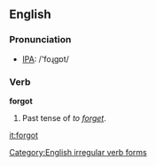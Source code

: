 ==English==

=== Pronunciation ===
*[[w:IPA|IPA]]: /'foɻgɒt/

=== Verb ===
'''forgot'''
#Past tense of ''to [[forget]]''.


[[Category:English irregular verb forms]]
[[it:forgot]]